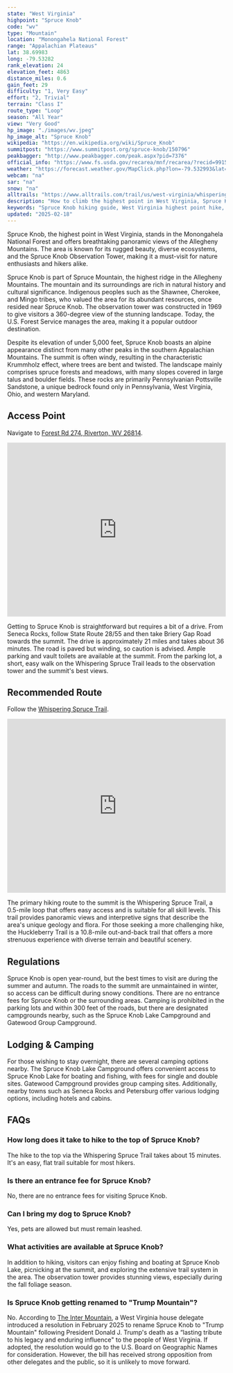 ```yaml
---
state: "West Virginia"
highpoint: "Spruce Knob"
code: "wv"
type: "Mountain"
location: "Monongahela National Forest"
range: "Appalachian Plateaus"
lat: 38.69983
long: -79.53282
rank_elevation: 24
elevation_feet: 4863
distance_miles: 0.6
gain_feet: 29
difficulty: "1, Very Easy"
effort: "2, Trivial"
terrain: "Class I"
route_type: "Loop"
season: "All Year"
view: "Very Good"
hp_image: "./images/wv.jpeg"
hp_image_alt: "Spruce Knob"
wikipedia: "https://en.wikipedia.org/wiki/Spruce_Knob"
summitpost: "https://www.summitpost.org/spruce-knob/150796"
peakbagger: "http://www.peakbagger.com/peak.aspx?pid=7376"
official_info: "https://www.fs.usda.gov/recarea/mnf/recarea/?recid=9915"
weather: "https://forecast.weather.gov/MapClick.php?lon=-79.532993&lat=38.699756"
webcam: "na"
sar: "na"
snow: "na"
alltrails: "https://www.alltrails.com/trail/us/west-virginia/whispering-spruce-trail-and-spruce-knob"
description: "How to climb the highest point in West Virginia, Spruce Knob."
keywords: "Spruce Knob hiking guide, West Virginia highest point hike, Spruce Knob trail map, Monongahela National Forest trails, WV highpoint, Trump Mountain"
updated: "2025-02-18"
---
```


Spruce Knob, the highest point in West Virginia, stands in the Monongahela National Forest and offers breathtaking panoramic views of the Allegheny Mountains. The area is known for its rugged beauty, diverse ecosystems, and the Spruce Knob Observation Tower, making it a must-visit for nature enthusiasts and hikers alike.

Spruce Knob is part of Spruce Mountain, the highest ridge in the Allegheny Mountains. The mountain and its surroundings are rich in natural history and cultural significance. Indigenous peoples such as the Shawnee, Cherokee, and Mingo tribes, who valued the area for its abundant resources, once resided near Spruce Knob. The observation tower was constructed in 1969 to give visitors a 360-degree view of the stunning landscape. Today, the U.S. Forest Service manages the area, making it a popular outdoor destination.

Despite its elevation of under 5,000 feet, Spruce Knob boasts an alpine appearance distinct from many other peaks in the southern Appalachian Mountains. The summit is often windy, resulting in the characteristic Krummholz effect, where trees are bent and twisted. The landscape mainly comprises spruce forests and meadows, with many slopes covered in large talus and boulder fields. These rocks are primarily Pennsylvanian Pottsville Sandstone, a unique bedrock found only in Pennsylvania, West Virginia, Ohio, and western Maryland.

## Access Point
Navigate to <a target="_blank" href="https://maps.app.goo.gl/PBqe1vPZUsA9ynrx6">Forest Rd 274, Riverton, WV 26814</a>.

<iframe src="https://www.google.com/maps/embed?pb=!1m18!1m12!1m3!1d2664.1586503536555!2d-79.5336192081796!3d38.69925576685294!2m3!1f0!2f0!3f0!3m2!1i1024!2i768!4f13.1!3m3!1m2!1s0x884b2faad422b269%3A0x9a6bcaac8bcc29ff!2sTrailhead%20to%20Spruce%20Knob!5e0!3m2!1sen!2sus!4v1721702764660!5m2!1sen!2sus" width="100%" height="400" style="border:0;" allowfullscreen="" loading="lazy" referrerpolicy="no-referrer-when-downgrade"></iframe>

Getting to Spruce Knob is straightforward but requires a bit of a drive. From Seneca Rocks, follow State Route 28/55 and then take Briery Gap Road towards the summit. The drive is approximately 21 miles and takes about 36 minutes. The road is paved but winding, so caution is advised. Ample parking and vault toilets are available at the summit. From the parking lot, a short, easy walk on the Whispering Spruce Trail leads to the observation tower and the summit's best views.

## Recommended Route
Follow the <a target="_blank" href="https://www.alltrails.com/trail/us/west-virginia/whispering-spruce-trail-and-spruce-knob">Whispering Spruce Trail</a>.

<iframe class="alltrails" src="https://www.alltrails.com/widget/trail/us/west-virginia/whispering-spruce-trail-and-spruce-knob?scrollZoom=false&elevationDiagram=false&u=i&sh=cmpl5n" width="100%" height="400" frameborder="0" scrolling="no" marginheight="0" marginwidth="0" title="AllTrails: Trail Guides and Maps for Hiking, Camping, and Running"></iframe>

The primary hiking route to the summit is the Whispering Spruce Trail, a 0.5-mile loop that offers easy access and is suitable for all skill levels. This trail provides panoramic views and interpretive signs that describe the area's unique geology and flora. For those seeking a more challenging hike, the Huckleberry Trail is a 10.8-mile out-and-back trail that offers a more strenuous experience with diverse terrain and beautiful scenery.

## Regulations
Spruce Knob is open year-round, but the best times to visit are during the summer and autumn. The roads to the summit are unmaintained in winter, so access can be difficult during snowy conditions. There are no entrance fees for Spruce Knob or the surrounding areas. Camping is prohibited in the parking lots and within 300 feet of the roads, but there are designated campgrounds nearby, such as the Spruce Knob Lake Campground and Gatewood Group Campground.

## Lodging & Camping
For those wishing to stay overnight, there are several camping options nearby. The Spruce Knob Lake Campground offers convenient access to Spruce Knob Lake for boating and fishing, with fees for single and double sites. Gatewood Campground provides group camping sites. Additionally, nearby towns such as Seneca Rocks and Petersburg offer various lodging options, including hotels and cabins.

## FAQs

### How long does it take to hike to the top of Spruce Knob?
The hike to the top via the Whispering Spruce Trail takes about 15 minutes. It's an easy, flat trail suitable for most hikers.

### Is there an entrance fee for Spruce Knob?
No, there are no entrance fees for visiting Spruce Knob.

### Can I bring my dog to Spruce Knob?
Yes, pets are allowed but must remain leashed.

### What activities are available at Spruce Knob?
In addition to hiking, visitors can enjoy fishing and boating at Spruce Knob Lake, picnicking at the summit, and exploring the extensive trail system in the area. The observation tower provides stunning views, especially during the fall foliage season.

### Is Spruce Knob getting renamed to "Trump Mountain"?
No. According to [The Inter Mountain](https://www.theintermountain.com/news/local-news/2025/02/officials-weigh-in-on-trump-mountain-bill/), a West Virginia house delegate introduced a resolution in February 2025 to rename Spruce Knob to "Trump Mountain" following President Donald J. Trump's death as a “lasting tribute to his legacy and enduring influence" to the people of West Virginia. If adopted, the resolution would go to the U.S. Board on Geographic Names for consideration. However, the bill has received strong opposition from other delegates and the public, so it is unlikely to move forward.
